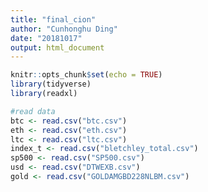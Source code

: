```yaml
---
title: "final_cion"
author: "Cunhonghu Ding"
date: "20181017"
output: html_document
---
```


```r
knitr::opts_chunk$set(echo = TRUE)
library(tidyverse)
library(readxl)
```

```r
#read data
btc <- read.csv("btc.csv")
eth <- read.csv("eth.csv")
ltc <- read.csv("ltc.csv")
index_t <- read.csv("bletchley_total.csv")
sp500 <- read.csv("SP500.csv")
usd <- read.csv("DTWEXB.csv")
gold <- read.csv("GOLDAMGBD228NLBM.csv")
```

